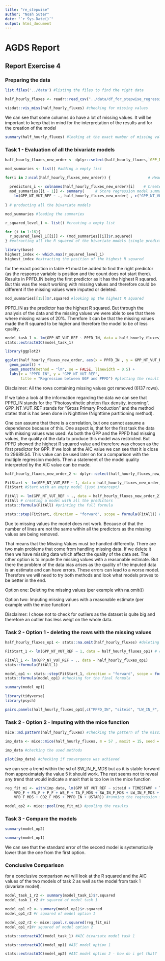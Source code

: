 ```yaml
---
title: "re_stepwise"
author: "Noah Suter"
date: "`r Sys.Date()`"
output: html_document
---
```

# AGDS Report

## Report Exercise 4

### Preparing the data

```r
list.files('../data') #listing the files to find the right data
```

```r
half_hourly_fluxes <- readr::read_csv("../data/df_for_stepwise_regression.csv") # reading the data into R
```

```r
visdat::vis_miss(half_hourly_fluxes) #checking for missing values
```



We can see that some columns do have a lot of missing values. It will be important to keep that in mind for the interpretation of the results and for the creation of the model

```r
summary(half_hourly_fluxes) #looking at the exact number of missing values (NA) per row
```





### Task 1 - Evaluation of all the bivariate models

```r
half_hourly_fluxes_new_order <- dplyr::select(half_hourly_fluxes,`GPP_NT_VUT_REF`, everything()) #moving the column of the response variable (GPP) to position one
```

```r
mod_summaries <- list() #adding a empty list
```

```r
for(i in 2:ncol(half_hourly_fluxes_new_order)) {                 # Head of for-loop
 
  predictors_i <- colnames(half_hourly_fluxes_new_order)[i]    # Create vector of predictor names
  mod_summaries[[i - 1]] <- summary(     # Store regression model summary in list
    lm(GPP_NT_VUT_REF ~ ., half_hourly_fluxes_new_order[ , c("GPP_NT_VUT_REF", predictors_i)]))
 
} # producting all the bivariate models
```

```r
mod_summaries #loading the summaries 
```


```r
r_squared_level_1 <- list() #creating a empty list
```


```r
for (i in 1:16){
  r_squared_level_1[[i]] <- (mod_summaries[[i]]$r.squared)
} #extracting all the R squared of the bivariate models (single predictor)
```

```r
library(base)
highest_index <- which.max(r_squared_level_1)
highest_index #extracting the position of the highest R squared
```
for the exact position in table +1 must be added to find the right predictor (as the response variable is position and the count does not start there). Results in PPFD_IN being the first predictor as it has the highest R squared. But this was the result working with missing values and therefore could be different if the missing values were imputed or deleted.
```r
mod_summaries[[15]]$r.squared #looking up the highest R squared
```

PPFD_IN as the predictor has the highest R squared. But through the analysis of the data and the missing values we were able to see that there where missing values of 20%. Therefore it can be that the missing values made the R squared to be higher and therefore the model to be of less quality.

```r
model_task_1 <- lm(GPP_NT_VUT_REF ~ PPFD_IN, data = half_hourly_fluxes)#computing the AIC
stats::extractAIC(model_task_1)
```


```r
library(ggplot2)

ggplot(half_hourly_fluxes_new_order, aes(x = PPFD_IN , y = GPP_NT_VUT_REF)) +
  geom_point() +
  geom_smooth(method = "lm", se = FALSE, linewidth = 0.5) +
  labs(x = "PPFD_IN", y = "GPP_NT_VUT_REF",
       title = "Regression between GGP and PPFD") #plotting the result of the regression with one predictor
```

Disclaimer: All the rows containing missing values got removed (6137 rows). 

If we take a look at the information regarding the data we can see that PPFD_IN stands for the "Photosynthetic photon flux density, incoming". GPP_NT_VUT_REF stands for "Gross Primary Production" and the method states that is has been done in Nighttime (Nighttime partitioning method). 

One can assume that there is a correlation, but one cannot assume a dependence because of this.
One aspect is, that for the first task the data with missing values was used. As both the GPP and the PPFD had missing values, the quality of the data to produce this model was restricted.  But PPFD showed the highest R squared value and therefore was chosen as the first predictor for GPP. If we look at the AIC value we can see that it is close to  29689.54. This value can be used later on for a comparison with the multiple regression models. Then a statement of the model quality interpreted by the AIC value can be made.

```r
half_hourly_fluxes_new_order_2 <- dplyr::select(half_hourly_fluxes_new_order,`GPP_NT_VUT_REF`, `PPFD_IN`, everything()) #moving the first predictor to position 2

```


```r
FitStart <- lm(GPP_NT_VUT_REF ~ 1, data = half_hourly_fluxes_new_order_2)
FitStart #Start with an empty model (just intercept)
```

```r
FitAll <- lm(GPP_NT_VUT_REF ~ ., data = half_hourly_fluxes_new_order_2)
FitAll # creating a model with all the predictors
stats::formula(FitAll) #printing the full formula
```
```r
stats::step(FitStart, direction = "forward", scope = formula(FitAll)) # doing the stepwise forward regression
```

Due to missing values the model does not work. Because of that the number of lines are not the same within all the predictors as the missing values are being removed. 

That means that the Missing Values must be handled differently. 
There are two main problems that come from handling missing data. If we delete it then we have missing data which affect the quality of the data set. The other option is to impute the missing values with a reasonable estimate. But there the problem of the data bias arises as the quality of the imputed data is an estimate and can have errors. These errors can lead to a worse model. Therefore we will need to try both methods and look what models proves to be better in the end.

Option one: Deleting the missing values (per example with na.omit())


Option two: Imputing missing values with a reasonable estimate (per example with the mice function)

Disclaimer: I chose not to check for outliers as the dataset is quite big and therefore an outlier has less weigt on the whole data.


### Task 2 - Option 1 - deleting the rows with the missing values
```r
half_hourly_fluxes_op1 <- stats::na.omit(half_hourly_fluxes) #deleting all the rows with missing values
```


```r
FitStart_1 <- lm(GPP_NT_VUT_REF ~ 1, data = half_hourly_fluxes_op1) # creating an empty model (just intercepter)
```

```r
FitAll_1 <- lm(GPP_NT_VUT_REF ~ ., data = half_hourly_fluxes_op1)
stats::formula(FitAll_1)
```


```r
model_op1 <- stats::step(FitStart_1, direction = "forward", scope = formula(FitAll_1)) #creating the stepwise forward model
stats::formula(model_op1) #checking for the final formula
```

```r
summary(model_op1)
```

```r
library(tidyverse)
library(psych)

pairs.panels(half_hourly_fluxes_op1[,c("PPFD_IN", "siteid", "LW_IN_F", "VPD_F_MDS", "TA_F_MDS","SW_IN_F", "WS_F", "USTAR",  "VPD_F", "CO2_F_MDS", "PA_F", "TIMESTAMP", "P_F")], method= "spearman", lm=TRUE)
```

### Task 2 - Option 2 - Imputing with the mice function


```r
mice::md.pattern(half_hourly_fluxes) #checking the pattern of the missing data
```

```r
imp_data <- mice::mice(half_hourly_fluxes, m = 57 , maxit = 15, seed = 12345, print = FALSE) #setting the mice options
```

```r
imp_data #checking the used methods
```




```r
plot(imp_data) #checking if convergence was achieved
```

we can see a trend within the sd of SW_IN_F_MDS but as it is stable forward from approximately the value 5 it should work. The rest seems not to reveal any trend that would indicate a maxit that is too low in the mice function

```r
reg_fit_mi <- with(imp_data, lm(GPP_NT_VUT_REF ~ siteid + TIMESTAMP + TA_F + SW_IN_F + LW_IN_F + 
    VPD_F + PA_F + P_F + WS_F + TA_F_MDS + SW_IN_F_MDS + LW_IN_F_MDS + 
    VPD_F_MDS + CO2_F_MDS + PPFD_IN + USTAR)) #running the regression for each imputed dataset
```

```r
model_op2 <- mice::pool(reg_fit_mi) #pooling the results
```

### Task 3 - Compare the models 
```r
summary(model_op2)
```
```r
summary(model_op1)
```

We can see that the standard error of the second model is systematically lower than the one from the first option.

### Conclusive Comparison
for a conclusive comparison we will look at the R squared and the AIC values of the two models of task 2 as well as the model from task 1 (bivariate model). 

```r
model_task_1_r2 <- summary(model_task_1)$r.squared  
model_task_1_r2 #r squared of model task 1
```

```r
model_op1_r2 <- summary(model_op1)$r.squared 
model_op1_r2 #r squared of model option 1
```

```r
model_op2_r2 <- mice::pool.r.squared(reg_fit_mi)
model_op1_r2#r squared of model option 2
```
```r
stats::extractAIC(model_task_1) #AIC bivariate model task 1
```


```r
stats::extractAIC(model_op1) #AIC model option 1
```

```r
stats::extractAIC(model_op2) #AIC model option 2 - how do i get that?
```








